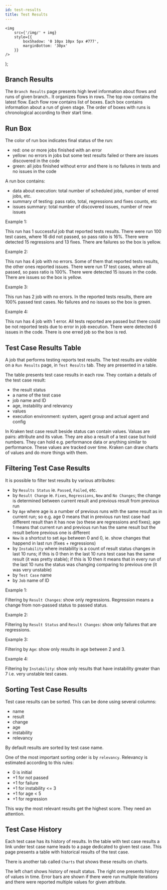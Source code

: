 ```yaml
---
id: test-results
title: Test Results
---
```


    <img
        src={'/img/' + img}
        style={{
            boxShadow: '0 10px 10px 5px #777',
            marginBottom: '30px'
        }}
    />
);

## Branch Results

The `Branch Results` page presents high level information about flows
and runs of given branch.. It organizes flows in rows. The top row
contains the latest flow. Each flow row contains list of boxes. Each
box contains information about a run of given stage. The order of
boxes with runs is chronological according to their start time.

<Screen img="screen-branch-results-2.png" />

## Run Box

The color of run box indicates final status of the run:

- red: one or more jobs finished with an error
- yellow: no errors in jobs but some test results failed or there are
  issues discovered in the code
- green: all jobs finished without error and there is no failures in
  tests and no issues in the code

A run box contains:

- data about execution: total number of scheduled jobs, number of
  erred jobs, etc.
- summary of testing: pass ratio, total, regressions and fixes counts, etc
- issues summary: total number of discovered issues, number of new issues

Example 1:

<Screen img="screen-run-box-1.png" />

This run has 1 successful job that reported tests results. There were
run 100 test cases, where 16 did not passed, so pass ratio is
16%. There were detected 15 regressions and 13 fixes. There are
failures so the box is yellow.

Example 2:

<Screen img="screen-run-box-2.png" />

This run has 4 job with no errors. Some of them that reported tests
results, the other ones reported issues. There were run 17 test
cases, where all passed, so pass ratio is 100%. There were
detected 15 issues in the code. There are issues so the box is yellow.

Example 3:

<Screen img="screen-run-box-3.png" />

This run has 2 job with no errors. In the reported tests results,
there are 100% passed test cases. No failures and no issues so the box
is green.

Example 4:

<Screen img="screen-run-box-4.png" />

This run has 4 job with 1 error. All tests reported are passed but
there could be not reported tests due to error in job execution. There
were detected 6 issues in the code. There is one erred job so the box
is red.

## Test Case Results Table

A job that performs testing reports test results. The test results are
visible on a `Run Results` page, in `Test Results` tab. They are
presented in a table.

<Screen img="screen-run-test-results.png" />

The table presents test case results in each row. They contain a details of the test case result:

- the result status
- a name of the test case
- job name and ID
- age, instability and relevancy
- values
- execution environment: system, agent group and actual agent and config

In Kraken test case result beside status can contain values. Valuas
are pairs: attribute and its value. They are also a result of a test
case but hold numbers. They can hold e.g. performance data or anything
similar to performance. These values are tracked over time. Kraken can
draw charts of values and do more things with them.

## Filtering Test Case Results

It is possible to filter test results by various attributes:

- by `Results Status` ie. `Passed`, `Failed`, etc.
- by `Result Change` ie. `Fixes`, `Regressions`, `New` and `No
  Changes`; the change is determined between current result and
  previous result from previous run
- by `Age` where age is a number of previous runs with the same result
  as in current run; so e.g. age 0 means that in previous run test
  case had different result than it has now (so these are regressions
  and fixes); age 1 means that current run and previous run has the
  same result but the result before previous one is different
- `New` is a shortcut to set `Age` between 0 and 0, ie. show changes
  that happend in last run (fixes + regressions)
- by `Instability` where instability is a count of result status
  changes in last 10 runs; if this is 0 then in the last 10 runs test
  case has the same result (it was pretty stable); if this is 10 then
  it means that in every run of the last 10 runs the status was
  changing comparing to previous one (it was very unstable)
- by `Test Case` name
- by `Job` name of ID

Example 1:

<Screen img="screen-run-test-results-regressions.png" />

Filtering by `Result Changes`: show only regressions. Regression means
a change from non-passed status to passed status.

Example 2:

<Screen img="screen-run-test-results-regressions-failures.png" />

Filtering by `Result Status` and `Result Changes`: show only failures
that are regressions.

Example 3:

<Screen img="screen-run-test-results-age.png" />

Filtering by `Age`: show only results in age between 2 and 3.

Example 4:

<Screen img="screen-run-test-results-instability.png" />

Filtering by `Instability`: show only results that have instability
greater than 7 i.e. very unstable test cases.

## Sorting Test Case Results

Test case results can be sorted. This can be done using several columns:

- name
- result
- change
- age
- instability
- relevancy

<Screen img="screen-run-test-results-sort-name.png" />

By default results are sorted by test case name.

One of the most important sorting order is by `relevancy`.
Relevancy is estimated according to this rules:

- 0 is initial
- +1 for not passed
- +1 for failure
- +1 for instability <= 3
- +1 for age < 5
- +1 for regression

This way the most relevant results get the highest score. They need an
attention.

<Screen img="screen-run-test-results-sort-relevancy.png" />


## Test Case History

Each test case has its history of results. In the table with test case
results a link under test case name leads to a page dedicated to given
test case. This page presents a table with historical results of the
test case.

<Screen img="screen-test-case-history.png" />

There is another tab called `Charts` that shows these results on charts.

<Screen img="screen-test-case-charts.png" />

The left chart shows history of result status. The right one presents
history of values in time. Error bars are shown if there were run
multiple iterations and there were reported multiple values for given
attribute.
